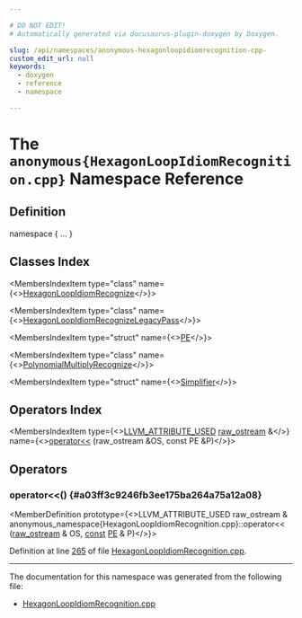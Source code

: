 ```yaml
---

# DO NOT EDIT!
# Automatically generated via docusaurus-plugin-doxygen by Doxygen.

slug: /api/namespaces/anonymous-hexagonloopidiomrecognition-cpp-
custom_edit_url: null
keywords:
  - doxygen
  - reference
  - namespace

---
```





# The `anonymous{HexagonLoopIdiomRecognition.cpp}` Namespace Reference

<DoxygenPage pluginConfig={pluginConfig}>



## Definition

<CodeBlock>namespace &#123; ... &#125;</CodeBlock>

## Classes Index

<MembersIndex>

<MembersIndexItem
  type="class"
  name={<><a href="/docs/api/classes/anonymous-namespace-hexagonloopidiomrecognition-cpp-/hexagonloopidiomrecognize">HexagonLoopIdiomRecognize</a></>}>
</MembersIndexItem>

<MembersIndexItem
  type="class"
  name={<><a href="/docs/api/classes/anonymous-namespace-hexagonloopidiomrecognition-cpp-/hexagonloopidiomrecognizelegacypass">HexagonLoopIdiomRecognizeLegacyPass</a></>}>
</MembersIndexItem>

<MembersIndexItem
  type="struct"
  name={<><a href="/docs/api/structs/anonymous-namespace-hexagonloopidiomrecognition-cpp-/pe">PE</a></>}>
</MembersIndexItem>

<MembersIndexItem
  type="class"
  name={<><a href="/docs/api/classes/anonymous-namespace-hexagonloopidiomrecognition-cpp-/polynomialmultiplyrecognize">PolynomialMultiplyRecognize</a></>}>
</MembersIndexItem>

<MembersIndexItem
  type="struct"
  name={<><a href="/docs/api/structs/anonymous-namespace-hexagonloopidiomrecognition-cpp-/simplifier">Simplifier</a></>}>
</MembersIndexItem>

</MembersIndex>

## Operators Index

<MembersIndex>

<MembersIndexItem
  type={<><a href="/docs/api/files/include/include/llvm/include/llvm/support/compiler-h/#a6881c00738b22a600dfee25a1c32dab3">LLVM&#95;ATTRIBUTE&#95;USED</a> <a href="/docs/api/classes/llvm/raw-ostream">raw&#95;ostream</a> &amp;</>}
  name={<><a href="#a03ff3c9246fb3ee175ba264a75a12a08">operator&lt;&lt;</a> (raw&#95;ostream &amp;OS, const PE &amp;P)</>}>
</MembersIndexItem>

</MembersIndex>


<SectionDefinition>

## Operators

### operator&lt;&lt;() {#a03ff3c9246fb3ee175ba264a75a12a08}

<MemberDefinition
  prototype={<>LLVM&#95;ATTRIBUTE&#95;USED raw&#95;ostream &amp; anonymous&#95;namespace&#123;HexagonLoopIdiomRecognition.cpp&#125;::operator&lt;&lt; (<a href="/docs/api/classes/llvm/raw-ostream">raw&#95;ostream</a> &amp; OS, <a href="/docs/api/files/lib/lib/target/lib/target/aarch64/aarch64promoteconstant-cpp/#a90f8350fecae261c25be85d38b451bff">const</a> <a href="/docs/api/structs/anonymous-namespace-hexagonloopidiomrecognition-cpp-/pe">PE</a> &amp; P)</>}>

Definition at line <a href="/docs/api/files/lib/lib/target/lib/target/hexagon/hexagonloopidiomrecognition-cpp/#l00265">265</a> of file <a href="/docs/api/files/lib/lib/target/lib/target/hexagon/hexagonloopidiomrecognition-cpp">HexagonLoopIdiomRecognition.cpp</a>.
</MemberDefinition>

</SectionDefinition>

<hr/>

The documentation for this namespace was generated from the following file:

<ul>
<li><a href="/docs/api/files/lib/lib/target/lib/target/hexagon/hexagonloopidiomrecognition-cpp">HexagonLoopIdiomRecognition.cpp</a></li>
</ul>

</DoxygenPage>
